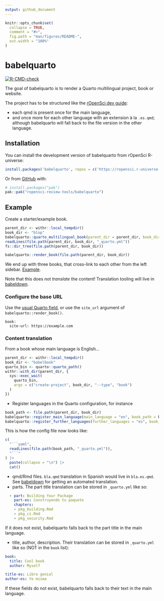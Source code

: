 ```yaml
---
output: github_document
---
```


<!-- README.md is generated from README.Rmd. Please edit that file -->

```r
knitr::opts_chunk$set(
  collapse = TRUE,
  comment = "#>",
  fig.path = "man/figures/README-",
  out.width = "100%"
)
```

# babelquarto

<!-- badges: start -->
[![R-CMD-check](https://github.com/ropensci-review-tools/quartobabel/actions/workflows/R-CMD-check.yaml/badge.svg)](https://github.com/ropensci-review-tools/quartobabel/actions/workflows/R-CMD-check.yaml)
<!-- badges: end -->

The goal of babelquarto is to render a Quarto multilingual project, book or website.

The project has to be structured like the 
[rOpenSci dev guide](https://devdevguide.netlify.app/):

- each qmd is present once for the main language,
- and once more for each other language with an extension à la `.es.qmd`; although 
babelquarto will fall back to the file version in the other language.

## Installation

You can install the development version of babelquarto from rOpenSci R-universe:

```r
install.packages('babelquarto', repos = c('https://ropensci.r-universe.dev', 'https://cloud.r-project.org'))
```

Or from [GitHub](https://github.com/) with:

``` r
# install.packages("pak")
pak::pak("ropensci-review-tools/babelquarto")
```

## Example

Create a starter/example book.

```r
parent_dir <- withr::local_tempdir()
book_dir <- "blop"
babelquarto::quarto_multilingual_book(parent_dir = parent_dir, book_dir = book_dir)
readLines(file.path(parent_dir, book_dir, "_quarto.yml"))
fs::dir_tree(file.path(parent_dir, book_dir))
```

```r
babelquarto::render_book(file.path(parent_dir, book_dir))
```

We end up with three books, that cross-link to each other from the left sidebar.
[Example](https://devdevguide.netlify.app).

Note that this does not _translate_ the content!
Translation tooling will live in [babeldown](https://docs.ropensci.org/babeldown).

### Configure the base URL

Use the [usual Quarto field](https://quarto.org/docs/websites/website-tools.html), or use the `site_url` argument of `babelquarto::render_book()`.

```
book:
  site-url: https://example.com
```

### Content translation

From a book whose main language is English...

```r
parent_dir <- withr::local_tempdir()
book_dir <- "babelbook"
quarto_bin <- quarto::quarto_path()
withr::with_dir(parent_dir, {
  sys::exec_wait(
    quarto_bin,
    args = c("create-project", book_dir, "--type", "book")
  )
})
```

- Register languages in the Quarto configuration, for instance

```r
book_path <- file.path(parent_dir, book_dir)
babelquarto::register_main_language(main_language = "en", book_path = book_path)
babelquarto::register_further_languages(further_languages = "es", book_path = book_path)
```


This is how the config file now looks like:

````r
c(
  "```yaml",
  readLines(file.path(book_path, "_quarto.yml")),
  "```"
) |> 
  paste(collapse = "\n") |> 
  cat()
````


- qmd/Rmd files. `bla.qmd` translation in Spanish would live in `bla.es.qmd`. See [babeldown](https://docs.ropensci.org/babeldown) for getting an automated translation.
- parts. The part title translation can be stored in `_quarto.yml` like so:

```yml
  - part: Building Your Package
    part-es: Construyendo tu paquete
    chapters:
    - pkg_building.Rmd
    - pkg_ci.Rmd
    - pkg_security.Rmd
```

If it does not exist, babelquarto falls back to the part title in the main language.

- title, author, description. Their translation can be stored in `_quarto.yml` like so (NOT in the `book` list):

```yml
book:
  title: Cool book
  author: Myself

title-es: Libro genial
author-es: Yo misma
```

If these fields do not exist, babelquarto falls back to their text in the main language.
